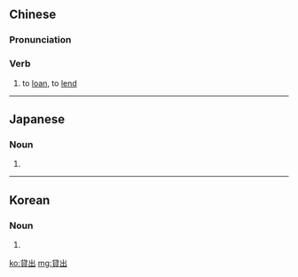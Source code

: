 {{also|贷出}}
==Chinese==
{{zh-forms|s=贷出}}

===Pronunciation===
{{zh-pron
|m=dàichū
|c=taai3 ceot1
|mn=tāi-chhut
|cat=v
}}

===Verb===
{{zh-verb}}

# to [[loan]], to [[lend]]

----

==Japanese==
{{ja-kanjitab|か|o1=し|だ|o2=し|yomi=k}}

===Noun===
{{ja-noun|かしだし}}

# {{alternative spelling of|貸し出し|lang=ja}}

----

==Korean==
{{ko-hanjatab}}

===Noun===
{{ko-noun|hj|hangeul=대출}}

# {{hanja form of|대출|[[loan]]}}

[[ko:貸出]]
[[mg:貸出]]